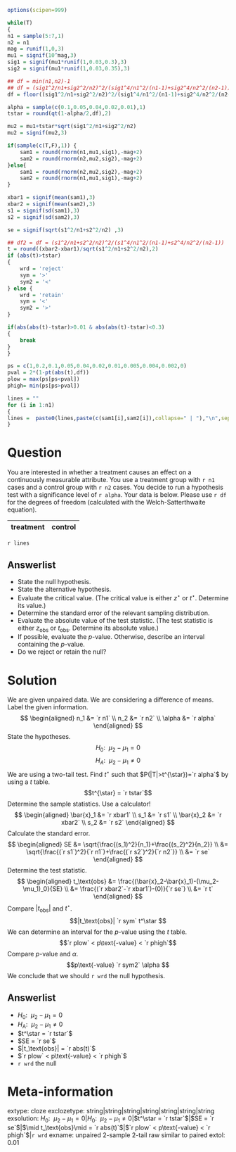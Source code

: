 ```r
options(scipen=999)

while(T)
{
n1 = sample(5:7,1)
n2 = n1
mag = runif(1,0,3)
mu1 = signif(10^mag,3)
sig1 = signif(mu1*runif(1,0.03,0.3),3)
sig2 = signif(mu1*runif(1,0.03,0.35),3)

## df = min(n1,n2)-1
## df = (sig1^2/n1+sig2^2/n2)^2/(sig1^4/n1^2/(n1-1)+sig2^4/n2^2/(n2-1))
df = floor((sig1^2/n1+sig2^2/n2)^2/(sig1^4/n1^2/(n1-1)+sig2^4/n2^2/(n2-1)))

alpha = sample(c(0.1,0.05,0.04,0.02,0.01),1)
tstar = round(qt(1-alpha/2,df),2)

mu2 = mu1+tstar*sqrt(sig1^2/n1+sig2^2/n2)
mu2 = signif(mu2,3)

if(sample(c(T,F),1)) {
    sam1 = round(rnorm(n1,mu1,sig1),-mag+2)
    sam2 = round(rnorm(n2,mu2,sig2),-mag+2)
}else{
    sam1 = round(rnorm(n2,mu2,sig2),-mag+2)
    sam2 = round(rnorm(n1,mu1,sig1),-mag+2)
}

xbar1 = signif(mean(sam1),3)
xbar2 = signif(mean(sam2),3)
s1 = signif(sd(sam1),3)
s2 = signif(sd(sam2),3)

se = signif(sqrt(s1^2/n1+s2^2/n2) ,3)

## df2 = df = (s1^2/n1+s2^2/n2)^2/(s1^4/n1^2/(n1-1)+s2^4/n2^2/(n2-1))
t = round((xbar2-xbar1)/sqrt(s1^2/n1+s2^2/n2),2)
if (abs(t)>tstar)
{
    wrd = 'reject'
    sym = '>'
    sym2 = '<'
} else {
    wrd = 'retain'
    sym = '<'
    sym2 = '>'
}

if(abs(abs(t)-tstar)>0.01 & abs(abs(t)-tstar)<0.3)
{
    break
}
}

ps = c(1,0.2,0.1,0.05,0.04,0.02,0.01,0.005,0.004,0.002,0)
pval = 2*(1-pt(abs(t),df))
plow = max(ps[ps<pval])
phigh= min(ps[ps>pval]) 
```

```r
lines = ""
for (i in 1:n1)
{
lines =  paste0(lines,paste(c(sam1[i],sam2[i]),collapse=" | "),"\n",sep="")
}
```



Question
========

You are interested in whether a treatment causes an effect on a continuously measurable attribute. You use a treatment group with `r n1` cases and a control group with `r n2` cases.  You decide to run a hypothesis test with a significance level of `r alpha`. Your data is below. Please use `r df` for the degrees of freedom (calculated with the Welch-Satterthwaite equation).

| treatment | control |
| :-------: | :-----: |
`r lines`

Answerlist
----------

* State the null hypothesis.
* State the alternative hypothesis.
* Evaluate the critical value. (The critical value is either $z^\star$ or $t^\star$. Determine its value.)
* Determine the standard error of the relevant sampling distribution.
* Evaluate the absolute value of the test statistic. (The test statistic is either $z_\text{obs}$ or $t_\text{obs}$. Determine its absolute value.)
* If possible, evaluate the $p$-value. Otherwise, describe an interval containing the $p$-value.
* Do we reject or retain the null?


Solution
========

We are given unpaired data. We are considering a difference of means. Label the given information.
$$
\begin{aligned}
n_1 &= `r n1` \\
n_2 &= `r n2` \\
\alpha &= `r alpha`
\end{aligned}
$$
State the hypotheses.
$$H_0:~~\mu_2-\mu_1 = 0$$
$$H_A:~~\mu_2-\mu_1 \ne 0$$
We are using a two-tail test. Find $t^{\star}$ such that $P(|T|>t^{\star})=`r alpha`$ by using a $t$ table.
$$t^{\star} = `r tstar`$$
Determine the sample statistics. Use a calculator!
$$
\begin{aligned}
\bar{x}_1 &= `r xbar1` \\
s_1 &= `r s1` \\
\bar{x}_2 &= `r xbar2` \\
s_2 &= `r s2`
\end{aligned}
$$
Calculate the standard error.
$$
\begin{aligned}
SE &= \sqrt{\frac{(s_1)^2}{n_1}+\frac{(s_2)^2}{n_2}} \\
&= \sqrt{\frac{(`r s1`)^2}{`r n1`}+\frac{(`r s2`)^2}{`r n2`}} \\
&= `r se`
\end{aligned}
$$
Determine the test statistic.
$$
\begin{aligned}
t_\text{obs} &= \frac{(\bar{x}_2-\bar{x}_1)-(\mu_2-\mu_1)_0}{SE} \\
&= \frac{(`r xbar2`-`r xbar1`)-(0)}{`r se`} \\
&= `r t`
\end{aligned}
$$
Compare $|t_\text{obs}|$ and $t^\star$.
$$|t_\text{obs}| `r sym` t^\star $$
We can determine an interval for the $p$-value using the $t$ table.
$$`r plow` < p\text{-value} < `r phigh`$$
Compare $p$-value and $\alpha$.
$$p\text{-value} `r sym2` \alpha $$
We conclude that we should `r wrd` the null hypothesis.

Answerlist
----------

* $H_0: ~~\mu_2-\mu_1=0$
* $H_\text{A}:~~ \mu_2-\mu_1\ne 0$
* $t^\star = `r tstar`$
* $SE = `r se`$
* $|t_\text{obs}| = `r abs(t)`$
* $`r plow` < p\text{-value} < `r phigh`$
* `r wrd` the null


Meta-information
============
extype: cloze
exclozetype: string|string|string|string|string|string|string
exsolution: $H_0:~~\mu_2-\mu_1 = 0$|$H_0:~~\mu_2-\mu_1 \ne 0$|$t^\star = `r tstar`$|$SE = `r se`$|$\mid t_\text{obs}\mid = `r abs(t)`$|$`r plow` < p\text{-value} < `r phigh`$|`r wrd`
exname: unpaired 2-sample 2-tail raw similar to paired
extol: 0.01
